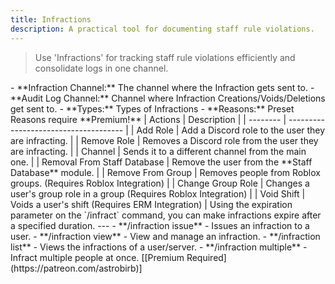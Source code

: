 ```yaml
---
title: Infractions
description: A practical tool for documenting staff rule violations.
---
```


> Use 'Infractions' for tracking staff rule violations efficiently and consolidate logs in one channel.

<Tabs>
<Tab title="Config Infractions">
- **Infraction Channel:** The channel where the Infraction gets sent to.
- **Audit Log Channel:** Channel where Infraction Creations/Voids/Deletions get sent to.
- **Types:** Types of Infractions
- **Reasons:** Preset Reasons require **Premium!**

</Tab>
  <Tab title="Infraction Types Actions">
    | Actions | Description                           |
        | -------- | ------------------------------------- |
        | Add Role     | Add a Discord role to the user they are infracting.                 |
        | Remove Role      |  Removes a Discord role from the user they are infracting.                     |
        | Channel   | Sends it to a different channel from the main one. |
        | Removal From Staff Database   | Remove the user from the **Staff Database** module. |
        | Remove From Group   | Removes people from Roblox groups. (Requires Roblox Integration) |
        | Change Group Role  | Changes a user's group role in a group (Requires Roblox Integration) |
        | Void Shift  | Voids a user's shift (Requires ERM Integration) |
  </Tab>
  <Tab title="Expiration">
    Using the expiration parameter on the `/infract` command, you can make infractions expire after a specified duration.
  </Tab>
</Tabs>
---

<AccordionGroup>
  <Accordion title="Commands">
    - **/infraction issue** - Issues an infraction to a user.
    - **/infraction view** - View and manage an infraction.
    - **/infraction list** - Views the infractions of a user/server.
    - **/infraction multiple** - Infract multiple people at once. [[Premium Required](https://patreon.com/astrobirb)]


  </Accordion>
</AccordionGroup>
